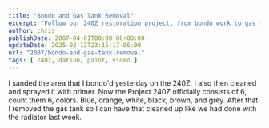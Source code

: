 ```yaml
---
title: "Bondo and Gas Tank Removal"
excerpt: "Follow our 240Z restoration project, from bondo work to gas tank removal, spanning six colors. Watch our progress in the latest video update."
author: chris
publishDate: 2007-04-01T00:00:00+00:00
updateDate: 2025-02-12T23:15:17-06:00
url: "2007/bondo-and-gas-tank-removal"
tags: [ 240z, datsun, paint, video ]
---
```


I sanded the area that I bondo'd yesterday on the 240Z. I also then cleaned and sprayed it with primer. Now the Project 240Z officially consists of 6, count them 6, colors. Blue, orange, white, black, brown, and grey. After that I removed the gas tank so I can have that cleaned up like we had done with the radiator last week.    



<YouTubeEmbed videoId="7nKCMSlfkio" title="Project240Z Primer and Gas Tank Removal" publishDate="2006-10-11T09:09:00" description="I sanded the area that I bondo'd yesterday on the 240Z. I also then cleaned and sprayed it with primer. Now the Project 240Z officially consists of 6, count them 6, colors. Blue, orange, white, black, brown, and grey. After that I removed the gas tank so I can have that cleaned up like we had done with the radiator last week." />


